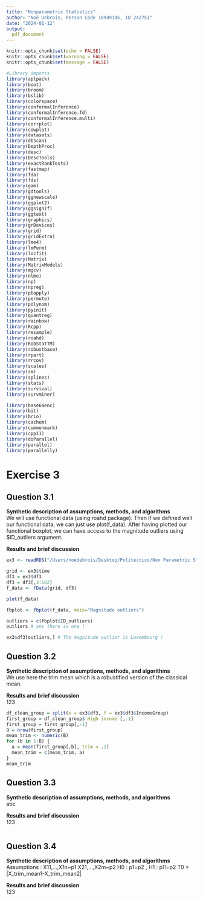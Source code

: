 ```yaml
---
title: "Nonparametric Statistics"
author: "Noé Debrois, Person Code 10949145, ID 242751"
date: "2024-01-12"
output:
  pdf_document
---
```


```r
knitr::opts_chunk$set(echo = FALSE)
knitr::opts_chunk$set(warning = FALSE)
knitr::opts_chunk$set(message = FALSE)
```

```r
#Library imports 
library(aplpack)
library(boot)
library(broom)
library(bslib)
library(colorspace)
library(conformalInference)
library(conformalInference.fd)
library(conformalInference.multi)
library(corrplot)
library(cowplot)
library(datasets)
library(dbscan)
library(DepthProc)
library(desc)
library(DescTools)
library(exactRankTests)
library(fastmap)
library(fda)
library(fds)
library(gam)
library(gdtools)
library(ggnewscale)
library(ggplot2)
library(ggsignif)
library(ggtext)
library(graphics)
library(grDevices)
library(grid)
library(gridExtra)
library(lme4)
library(lmPerm)
library(locfit)
library(Matrix)
library(MatrixModels)
library(mgcv)
library(nlme)
library(np)
library(npreg)
library(pbapply)
library(permute)
library(polynom)
library(pyinit)
library(quantreg)
library(rainbow)
library(Rcpp)
library(resample)
library(roahd)
library(RobStatTM)
library(robustbase)
library(rpart)
library(rrcov)
library(scales)
library(sm)
library(splines)
library(stats)
library(survival)
library(survminer)

library(base64enc)
library(bit)
library(brio)
library(cachem)
library(commonmark)
library(cpp11)
library(doParallel)
library(parallel)
library(parallelly)

```


# Exercise 3

## Question 3.1
**Synthetic description of assumptions, methods, and algorithms **    
We will use functional data (using roahd package). Then if we defined well our functional data, we can just use plot(f_data). After having plotted our functional boxplot, we can have access to the magnitude outliers using $ID_outliers argument.

**Results and brief discussion**    

```r
ex3 <- readRDS("/Users/noedebrois/Desktop/Politecnico/Non Parametric Statistics/Exam/NPS Exam 12_01_2024/NPS_January24/ex3.rds")
```

```r
grid <- ex3$time
df3 = ex3$df3
df3 = df3[,3:102]
f_data <- fData(grid, df3)
```

```r
plot(f_data)
```
```r
fbplot <- fbplot(f_data, main="Magnitude outliers")
```
```r
outliers = c(fbplot$ID_outliers) 
outliers # yes there is one !
```
```r
ex3$df3[outliers,] # The magnitude outlier is Luxembourg !
```

## Question 3.2
**Synthetic description of assumptions, methods, and algorithms **    
We use here the trim mean which is a robustified version of the classical mean.

**Results and brief discussion**    
123
```r
df_clean_group = split(x = ex3$df3, f = ex3$df3$IncomeGroup)
first_group = df_clean_group$`High income`[,-1]
first_group = first_group[,-1]
B = nrow(first_group)
mean_trim <- numeric(B)
for (b in 1:B) {
  a = mean(first_group[,b], trim = .1)
  mean_trim = c(mean_trim, a)
}
mean_trim
```


## Question 3.3
**Synthetic description of assumptions, methods, and algorithms **    
abc     

**Results and brief discussion**    
123
```r

```

## Question 3.4
**Synthetic description of assumptions, methods, and algorithms **    
Assumptions : X11,...,X1n~p1 X21,...,X2m~p2
H0 : p1=p2 , H1 : p1!=p2 
T0 = |X_trim_mean1-X_trim_mean2|

**Results and brief discussion**    
123
```r

```

```r

```


